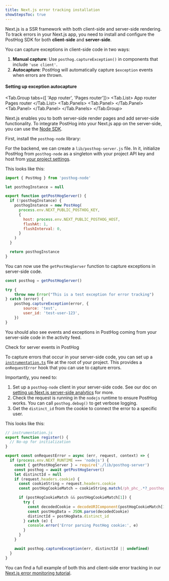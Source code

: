 ```yaml
---
title: Next.js error tracking installation
showStepsToc: true
---
```





Next.js is a SSR framework with both client-side and server-side rendering. To track errors in your Next.js app, you need to install and configure the PostHog SDK for both **client-side** and **server-side**.

<Steps>
<Step title="Install PostHog SDK client-side" badge="required">

<NextJSInstall />

</Step>


<Step title="Capture client-side exceptions" badge="required">

You can capture exceptions in client-side code in two ways:

1. **Manual capture**: Use `posthog.captureException()` in components that include `'use client'`.
2. **Autocapture**: PostHog will automatically capture `$exception` events when errors are thrown.

#### Setting up exception autocapture

<JSWebErrorTracking />

<Tab.Group tabs={[
  'App router', 
  'Pages router']}>
  <Tab.List>
  <Tab>App router</Tab>
  <Tab>Pages router</Tab>
  </Tab.List>
  <Tab.Panels>
  <Tab.Panel>
    <AppRouterErrorTracking />
  </Tab.Panel>
  <Tab.Panel>
    <PagesRouterErrorTracking />
  </Tab.Panel>
  </Tab.Panels>
</Tab.Group>

</Step>

<StepVerifyErrorTracking />

<Step title="Installing PostHog SDK for server-side" subtitle="Your goal in this step: Install the PostHog Node.js SDK for server-side error tracking." badge="required">

Next.js enables you to both server-side render pages and add server-side functionality. To integrate PostHog into your Next.js app on the server-side, you can use the [Node SDK](/docs/libraries/node).

First, install the `posthog-node` library:

<InstallNodePackageManagers />

For the backend, we can create a `lib/posthog-server.js` file. In it, initialize PostHog from `posthog-node` as a singleton with your project API key and host from [your project settings](https://app.posthog.com/settings/project). 

This looks like this:

```js file=lib/posthog-server.js
import { PostHog } from 'posthog-node'

let posthogInstance = null

export function getPostHogServer() {
  if (!posthogInstance) {
    posthogInstance = new PostHog(
      process.env.NEXT_PUBLIC_POSTHOG_KEY,
      {
        host: process.env.NEXT_PUBLIC_POSTHOG_HOST,
        flushAt: 1,
        flushInterval: 0,
      }
    )
  }

  return posthogInstance
}
```

You can now use the `getPostHogServer` function to capture exceptions in server-side code.

```js
const posthog = getPostHogServer()

try {
    throw new Error("This is a test exception for error tracking")
} catch (error) {
    posthog.captureException(error, {
        source: 'test',
        user_id: 'test-user-123',
    })
}
```

</Step>

<Step checkpoint title="Verify server-side exceptions" subtitle="Confirm capture is working server-side">

You should also see events and exceptions in PostHog coming from your server-side code in the activity feed.

<CallToAction className="my-2" size="sm" type="secondary" to="https://app.posthog.com/activity/explore" external={true}>
  Check for server events in PostHog
</CallToAction>

</Step>

<Step title="Capturing server-side exceptions" subtitle="Your goal in this step: Capture your first server-side exception event." badge="required">

To capture errors that occur in your server-side code, you can set up a [`instrumentation.ts`](https://nextjs.org/docs/app/building-your-application/optimizing/instrumentation) file at the root of your project. This provides a `onRequestError` hook that you can use to capture errors.

Importantly, you need to:

1. Set up a `posthog-node` client in your server-side code. See our doc on [setting up Next.js server-side analytics](/docs/libraries/next-js#server-side-analytics) for more.
2. Check the request is running in the `nodejs` runtime to ensure PostHog works. You can call `posthog.debug()` to get verbose logging.
3. Get the `distinct_id` from the cookie to connect the error to a specific user.

This looks like this:

```js
// instrumentation.js
export function register() {
  // No-op for initialization
}

export const onRequestError = async (err, request, context) => {
  if (process.env.NEXT_RUNTIME === 'nodejs') {
    const { getPostHogServer } = require('./lib/posthog-server')
    const posthog = await getPostHogServer()
    let distinctId = null
    if (request.headers.cookie) {
      const cookieString = request.headers.cookie
      const postHogCookieMatch = cookieString.match(/ph_phc_.*?_posthog=([^;]+)/)

      if (postHogCookieMatch && postHogCookieMatch[1]) {
        try {
          const decodedCookie = decodeURIComponent(postHogCookieMatch[1])
          const postHogData = JSON.parse(decodedCookie)
          distinctId = postHogData.distinct_id
        } catch (e) {
          console.error('Error parsing PostHog cookie:', e)
        }
      }
    }

    await posthog.captureException(err, distinctId || undefined)
  }
}
```

You can find a full example of both this and client-side error tracking in our [Next.js error monitoring tutorial](/tutorials/nextjs-error-monitoring).

</Step>

<Step title="Upload source maps" badge="required">

<StepUploadSourceMaps urlPath="nextjs" framework="Next.js" />

</Step>

</Steps>